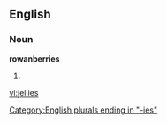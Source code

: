 ==English==

===Noun===
'''rowanberries'''

# {{plural of|[[rowanberry]]}}

[[Category:English plurals ending in "-ies"]]

[[vi:jellies]]